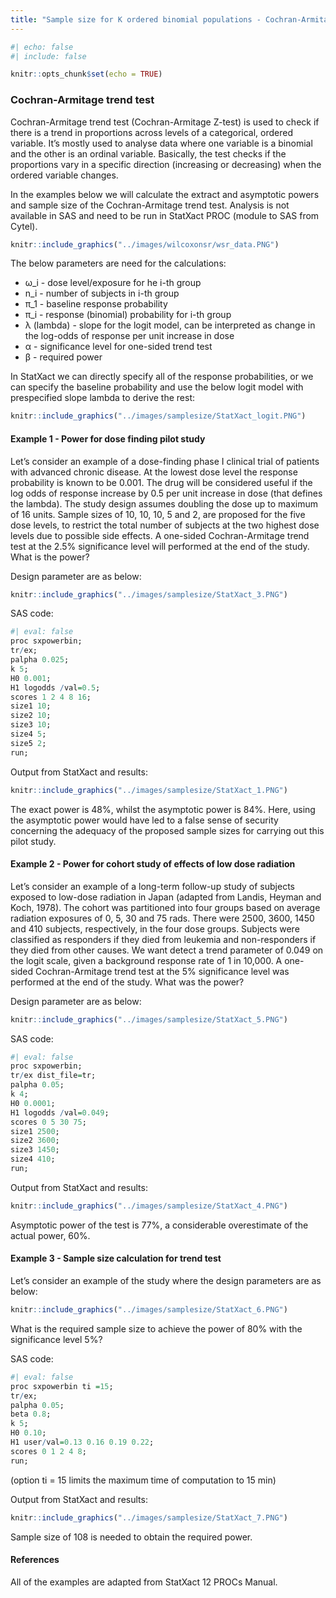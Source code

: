 ```yaml
---
title: "Sample size for K ordered binomial populations - Cochran-Armitage trend test"
---
```


```r
#| echo: false
#| include: false

knitr::opts_chunk$set(echo = TRUE)

```

### Cochran-Armitage trend test {.unnumbered}

Cochran-Armitage trend test (Cochran-Armitage Z-test) is used to check if there is a trend in proportions across levels of a categorical, ordered variable. It's mostly used to analyse data where one variable is a binomial and the other is an ordinal variable. Basically, the test checks if the proportions vary in a specific direction (increasing or decreasing) when the ordered variable changes.

In the examples below we will calculate the extract and asymptotic powers and sample size of the Cochran-Armitage trend test. Analysis is not available in SAS and need to be run in StatXact PROC (module to SAS from Cytel).

```r
knitr::include_graphics("../images/wilcoxonsr/wsr_data.PNG")
```

The below parameters are need for the calculations:

-   ω_i - dose level/exposure for he i-th group
-   n_i - number of subjects in i-th group
-   π_1 - baseline response probability
-   π_i - response (binomial) probability for i-th group
-   λ (lambda) - slope for the logit model, can be interpreted as change in the log-odds of response per unit increase in dose
-   α - significance level for one-sided trend test
-   β - required power

In StatXact we can directly specify all of the response probabilities, or we can specify the baseline probability and use the below logit model with prespecified slope lambda to derive the rest:

```r
knitr::include_graphics("../images/samplesize/StatXact_logit.PNG")
```

#### Example 1 - Power for dose finding pilot study {.unnumbered}

Let's consider an example of a dose-finding phase I clinical trial of patients with advanced chronic disease. At the lowest dose level the response probability is known to be 0.001. The drug will be considered useful if the log odds of response increase by 0.5 per unit increase in dose (that defines the lambda). The study design assumes doubling the dose up to maximum of 16 units. Sample sizes of 10, 10, 10, 5 and 2, are proposed for the five dose levels, to restrict the total number of subjects at the two highest dose levels due to possible side effects. A one-sided Cochran-Armitage trend test at the 2.5% significance level will performed at the end of the study. What is the power?

Design parameter are as below:

```r
knitr::include_graphics("../images/samplesize/StatXact_3.PNG")
```

SAS code:

```r
#| eval: false
proc sxpowerbin;
tr/ex;
palpha 0.025;
k 5;
H0 0.001;
H1 logodds /val=0.5;
scores 1 2 4 8 16;
size1 10;
size2 10;
size3 10;
size4 5;
size5 2;
run;
```

Output from StatXact and results:

```r
knitr::include_graphics("../images/samplesize/StatXact_1.PNG")
```

The exact power is 48%, whilst the asymptotic power is 84%. Here, using the asymptotic power would have led to a false sense of security concerning the adequacy of the proposed sample sizes for carrying out this pilot study.

#### Example 2 - Power for cohort study of effects of low dose radiation {.unnumbered}

Let's consider an example of a long-term follow-up study of subjects exposed to low-dose radiation in Japan (adapted from Landis, Heyman and Koch, 1978). The cohort was partitioned into four groups based on average radiation exposures of 0, 5, 30 and 75 rads. There were 2500, 3600, 1450 and 410 subjects, respectively, in the four dose groups. Subjects were classified as responders if they died from leukemia and non-responders if they died from other causes. We want detect a trend parameter of 0.049 on the logit scale, given a background response rate of 1 in 10,000. A one-sided Cochran-Armitage trend test at the 5% significance level was performed at the end of the study. What was the power?

Design parameter are as below:

```r
knitr::include_graphics("../images/samplesize/StatXact_5.PNG")
```

SAS code:

```r
#| eval: false
proc sxpowerbin;
tr/ex dist_file=tr;
palpha 0.05;
k 4;
H0 0.0001;
H1 logodds /val=0.049;
scores 0 5 30 75;
size1 2500;
size2 3600;
size3 1450;
size4 410;
run;
```

Output from StatXact and results:

```r
knitr::include_graphics("../images/samplesize/StatXact_4.PNG")
```

Asymptotic power of the test is 77%, a considerable overestimate of the actual power, 60%.

#### Example 3 - Sample size calculation for trend test {.unnumbered}

Let's consider an example of the study where the design parameters are as below:

```r
knitr::include_graphics("../images/samplesize/StatXact_6.PNG")
```

What is the required sample size to achieve the power of 80% with the significance level 5%?

SAS code:

```r
#| eval: false
proc sxpowerbin ti =15;
tr/ex;
palpha 0.05;
beta 0.8;
k 5;
H0 0.10;
H1 user/val=0.13 0.16 0.19 0.22;
scores 0 1 2 4 8;
run;
```

(option ti = 15 limits the maximum time of computation to 15 min)

Output from StatXact and results:

```r
knitr::include_graphics("../images/samplesize/StatXact_7.PNG")
```

Sample size of 108 is needed to obtain the required power.

#### References {.unnumbered}

All of the examples are adapted from StatXact 12 PROCs Manual.
